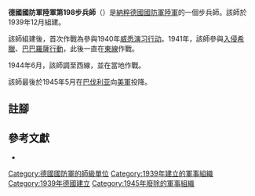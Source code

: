 {{infobox military unit
|unit_name = 德國國防軍陸軍第198步兵師
|image =
|image_size =
|dates = 1939年12月至1945年5月
|country = {{flag|Nazi Germany}}
|branch = [[納粹德國陸軍|陸軍]]
|type = [[步兵|步兵]]
|role =
|size = [[师_(军队)|師]]
|command_structure =
|garrison =
|garrison_label =
|nickname =
|motto =
|colors =
|colors_label =
|march =
|mascot =
|battles =
}}

'''德國國防軍陸軍第198步兵師'''（{{lang-de|'''198. Infanterie-Division'''}}）是[[納粹德國|納粹德國]][[德國國防軍|國防軍]][[納粹德國陸軍|陸軍]]的一個步兵師。該師於1939年12月組建{{cfn|Mitcham|y=2007}}。

該師組建後，首次作戰為參與1940年[[威悉演习行动|威悉演习行动]]。1941年，該師參與[[希臘戰役|入侵希臘]]、[[巴巴羅薩行動|巴巴羅薩行動]]，此後一直在[[苏德战争|東線]]作戰。

1944年6月，該師調至西線，並在當地作戰。

該師最後於1945年5月在[[巴伐利亚|巴伐利亚]]向[[美軍|美軍]]投降。

== 註腳 ==
{{reflist}}

== 參考文獻 ==
* {{Cite book|last=Mitcham |first=Samuel W., Jr.|author-link=Samuel W. Mitcham|title=German Order of Battle, Volume One: 1st – 290th Infantry Divisions in WWII|year=2007|publisher=Stackpole Books|location=PA; United States of America|isbn=978-0-8117-3416-5|ref={{sfnRef|Mitcham|y=2007}}}}

{{mil-stub}}
{{德國國防軍陸軍的步兵師}}
[[Category:德國國防軍的師級單位|Category:德國國防軍的師級單位]]
[[Category:1939年建立的軍事組織|Category:1939年建立的軍事組織]]
[[Category:1939年德國建立|Category:1939年德國建立]]
[[Category:1945年廢除的軍事組織|Category:1945年廢除的軍事組織]]